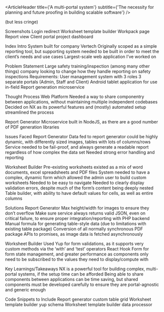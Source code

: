
<ArticleHeader 
    title={'A multi-portal system'}
    subtitle={'The necessity for planning and future proofing in building scalable software'}
/>
<ArticleIndex 
    sections={ARTICLE_INDEX}
/>
<br />


(but less cringe)

Screenshots
Login redirect
Worksheet template builder
Workpack page
Report view
Client portal project dashboard

Index
Intro
System built for company Vertech
Originally scoped as a simple reporting tool, but supporting system needed to be built in order to meet the client’s needs and use cases
Largest-scale web application I’ve worked on

Problem Statement
Large safety training/inspection (among many other things) company looking to change how they handle reporting on safety inspections
Requirements:
User management system with 3 roles
3 separate portals (Admin, Staff and Client)
Android tablet application for use in-field
Report generation microservice

Thought Process
Web Platform
Needed a way to share componentry between applications, without maintaining multiple independent codebases
Decided on NX as its powerful features and (mostly) automated setup streamlined the process

Report Generator
Microservice built in NodeJS, as there are a good number of PDF generation libraries


Issues Faced
Report Generator
Data fed to report generator could be highly dynamic, with differently sized images, tables with lots of columns/rows
Service needed to be fail-proof, and always generate a readable report regardless of how complex the data set
Needed strong error handling and reporting

Worksheet Builder
Pre-existing worksheets existed as a mix of word documents, excel spreadsheets and PDF files
System needed to have a complex, dynamic form which allowed the admin user to build custom worksheets
Needed to be easy to navigate
Needed to clearly display validation errors, despite much of the form’s content being deeply nested
Table builder, with ability to have default values for cells, as well as entire columns

Solutions
Report Generator
Max height/width for images to ensure they don’t overflow
Make sure service always returns valid JSON, even on critical failure, to ensure proper integration/reporting with PHP backend
Manual formula for generating table-style data (due to limitations with existing table package)
Conversion of all normally synchronous PDF package APIs to promises, as image data is fetched asynchronously

Worksheet Builder
Used Yup for form validations, as it supports very custom methods via the ‘with’ and ‘test’ operators
React Hook Form for form state management, and greater performance as components only need to be subscribed to the values they need to display/compute with

Key Learnings/Takeaways
NX is a powerful tool for building complex, multi-portal systems, if the setup time can be afforded
Being able to share components between applications can be time saving, but shared components must be developed carefully to ensure they are portal-agnostic and generic enough

Code Snippets to Include
Report generator custom table grid
Worksheet template builder yup schema
Worksheet template builder data processor
